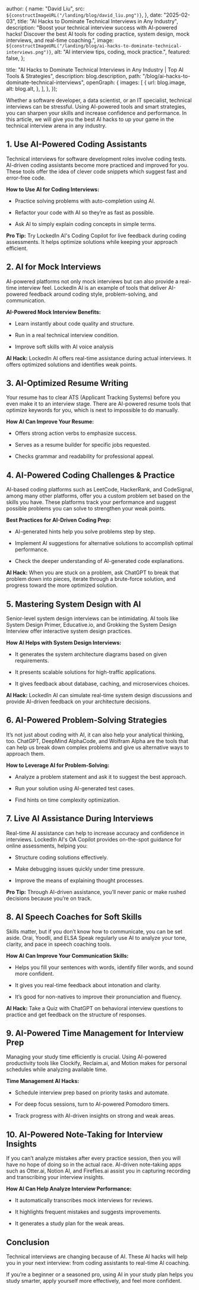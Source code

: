 
  author: {
    name: "David Liu",
    src: `${constructImageURL("/landing/blog/david_liu.png")}`,
  },
  date: "2025-02-03",
  title: "AI Hacks to Dominate Technical Interviews in Any Industry",
  description:
    "Boost your technical interview success with AI-powered hacks! Discover the best AI tools for coding practice, system design, mock interviews, and real-time coaching.",
  image: `${constructImageURL("/landing/blog/ai-hacks-to-dominate-technical-interviews.png")}`,
  alt: "AI interview tips, coding, mock practice.",
  featured: false,
};

  title:
    "AI Hacks to Dominate Technical Interviews in Any Industry | Top AI Tools & Strategies",
  description: blog.description,
  path: "/blog/ai-hacks-to-dominate-technical-interviews",
  openGraph: {
    images: [
      {
        url: blog.image,
        alt: blog.alt,
      },
    ],
  },
});


Whether a software developer, a data scientist, or an IT specialist, technical interviews can be stressful. Using AI-powered tools and smart strategies, you can sharpen your skills and increase confidence and performance. In this article, we will give you the best AI hacks to up your game in the technical interview arena in any industry.

## 1. Use AI-Powered Coding Assistants

Technical interviews for software development roles involve coding tests. AI-driven coding assistants become more practiced and improved for you. These tools offer the idea of clever code snippets which suggest fast and error-free code.

**How to Use AI for Coding Interviews:**

- Practice solving problems with auto-completion using AI.

- Refactor your code with AI so they’re as fast as possible.

- Ask AI to simply explain coding concepts in simple terms.

**Pro Tip:** Try LockedIn AI's Coding Copilot for live feedback during coding assessments. It helps optimize solutions while keeping your approach efficient.

## 2. AI for Mock Interviews

AI-powered platforms not only mock interviews but can also provide a real-time interview feel. LockedIn AI is an example of tools that deliver AI-powered feedback around coding style, problem-solving, and communication.

**AI-Powered Mock Interview Benefits:**

- Learn instantly about code quality and structure.

- Run in a real technical interview condition.

- Improve soft skills with AI voice analysis

**AI Hack:** LockedIn AI offers real-time assistance during actual interviews. It offers optimized solutions and identifies weak points.

## 3. AI-Optimized Resume Writing

Your resume has to clear ATS (Applicant Tracking Systems) before you even make it to an interview stage. There are AI-powered resume tools that optimize keywords for you, which is next to impossible to do manually.

**How AI Can Improve Your Resume:**

- Offers strong action verbs to emphasize success.

- Serves as a resume builder for specific jobs requested.

- Checks grammar and readability for professional appeal.

## 4. AI-Powered Coding Challenges & Practice

AI-based coding platforms such as LeetCode, HackerRank, and CodeSignal, among many other platforms, offer you a custom problem set based on the skills you have. These platforms track your performance and suggest possible problems you can solve to strengthen your weak points.

**Best Practices for AI-Driven Coding Prep:**

- AI-generated hints help you solve problems step by step.

- Implement AI suggestions for alternative solutions to accomplish optimal performance.

- Check the deeper understanding of AI-generated code explanations.

**AI Hack:** When you are stuck on a problem, ask ChatGPT to break that problem down into pieces, iterate through a brute-force solution, and progress toward the more optimized solution.

## 5. Mastering System Design with AI

Senior-level system design interviews can be intimidating. AI tools like System Design Primer, Educative.io, and Grokking the System Design Interview offer interactive system design practices.

**How AI Helps with System Design Interviews:**

- It generates the system architecture diagrams based on given requirements.

- It presents scalable solutions for high-traffic applications.

- It gives feedback about database, caching, and microservices choices.

**AI Hack:** LockedIn AI can simulate real-time system design discussions and provide AI-driven feedback on your architecture decisions.

## 6. AI-Powered Problem-Solving Strategies

It’s not just about coding with AI, it can also help your analytical thinking, too. ChatGPT, DeepMind AlphaCode, and Wolfram Alpha are the tools that can help us break down complex problems and give us alternative ways to approach them.

**How to Leverage AI for Problem-Solving:**

- Analyze a problem statement and ask it to suggest the best approach.

- Run your solution using AI-generated test cases.

- Find hints on time complexity optimization.

## 7. Live AI Assistance During Interviews

Real-time AI assistance can help to increase accuracy and confidence in interviews. LockedIn AI's OA Copilot provides on-the-spot guidance for online assessments, helping you:

- Structure coding solutions effectively.

- Make debugging issues quickly under time pressure.

- Improve the means of explaining thought processes.

**Pro Tip:** Through AI-driven assistance, you’ll never panic or make rushed decisions because you’re on track.

## 8. AI Speech Coaches for Soft Skills

Skills matter, but if you don’t know how to communicate, you can be set aside. Orai, Yoodli, and ELSA Speak regularly use AI to analyze your tone, clarity, and pace in speech coaching tools.

**How AI Can Improve Your Communication Skills:**

- Helps you fill your sentences with words, identify filler words, and sound more confident.

- It gives you real-time feedback about intonation and clarity.

- It’s good for non-natives to improve their pronunciation and fluency.

**AI Hack:** Take a Quiz with ChatGPT on behavioral interview questions to practice and get feedback on the structure of responses.

## 9. AI-Powered Time Management for Interview Prep

Managing your study time efficiently is crucial. Using AI-powered productivity tools like Clockify, Reclaim.ai, and Motion makes for personal schedules while analyzing available time.

**Time Management AI Hacks:**

- Schedule interview prep based on priority tasks and automate.

- For deep focus sessions, turn to AI-powered Pomodoro timers.

- Track progress with AI-driven insights on strong and weak areas.

## 10. AI-Powered Note-Taking for Interview Insights

If you can’t analyze mistakes after every practice session, then you will have no hope of doing so in the actual race. AI-driven note-taking apps such as Otter.ai, Notion AI, and Fireflies.ai assist you in capturing recording and transcribing your interview insights.

**How AI Can Help Analyze Interview Performance:**

- It automatically transcribes mock interviews for reviews.

- It highlights frequent mistakes and suggests improvements.

- It generates a study plan for the weak areas.

## Conclusion

Technical interviews are changing because of AI. These AI hacks will help you in your next interview: from coding assistants to real-time AI coaching.

If you’re a beginner or a seasoned pro, using AI in your study plan helps you study smarter, apply yourself more effectively, and feel more confident.
